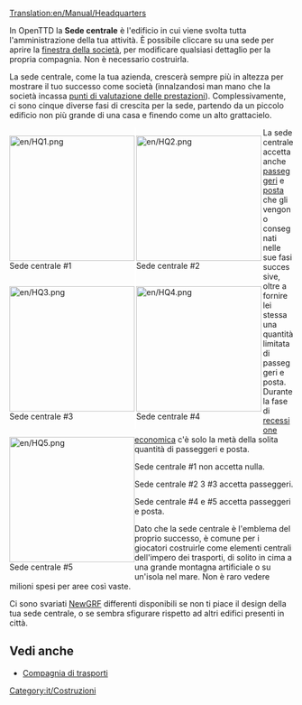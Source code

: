 [[Translation:en/Manual/Headquarters]]

In OpenTTD la '''Sede centrale''' è l'edificio in cui viene svolta tutta l'amministrazione della tua attività. È possibile cliccare su una sede per aprire la [[it/Manual/Compagnia di trasporti|finestra della società]], per modificare qualsiasi dettaglio per la propria compagnia. Non è necessario costruirla.

La sede centrale, come la tua azienda, crescerà sempre più in altezza per mostrare il tuo successo come società (innalzandosi man mano che la società incassa [[it/Manual/Valutazione dettagliata prestazioni|punti di valutazione delle prestazioni]]). Complessivamente, ci sono cinque diverse fasi di crescita per la sede, partendo da un piccolo edificio non più grande di una casa e finendo come un alto grattacielo.

<div style="float:left;border-right:3px solid white">[[File:en/HQ1.png|222px]]<br />Sede centrale #1</div>
<div style="float:left;border-right:3px solid white">[[File:en/HQ2.png|222px]]<br />Sede centrale #2</div>
<div style="float:left;border-right:3px solid white">[[File:en/HQ3.png|222px]]<br />Sede centrale #3</div>
<div style="float:left;border-right:3px solid white">[[File:en/HQ4.png|222px]]<br />Sede centrale #4</div>
<div style="float:left">[[File:en/HQ5.png|222px]]<br />Sede centrale #5</div>

{{en/-}}

La sede centrale accetta anche [[it/Passeggeri|passeggeri]] e [[it/Manual/Base Set/Economy/Posta|posta]] che gli vengono consegnati nelle sue fasi successive, oltre a fornire lei stessa una quantità limitata di passeggeri e posta. Durante la fase di [[it/Economia#Recessione|recessione economica]] c'è solo la metà della solita quantità di passeggeri e posta.

Sede centrale  #1 non accetta nulla.

Sede centrale  #2 3 #3 accetta passeggeri.

Sede centrale  #4 e #5 accetta passeggeri e posta.

Dato che la sede centrale è l'emblema del proprio successo, è comune per i giocatori costruirle come elementi centrali dell'impero dei trasporti, di solito in cima a una grande montagna artificiale o su un'isola nel mare. Non è raro vedere milioni spesi per aree così vaste.

Ci sono svariati [[it/NewGRF|NewGRF]] differenti disponibili se non ti piace il design della tua sede centrale, o se sembra sfigurare rispetto ad altri edifici presenti in città.

==Vedi anche==
*[[it/Manual/Compagnia di trasporti|Compagnia di trasporti]]

[[Category:it/Costruzioni]]